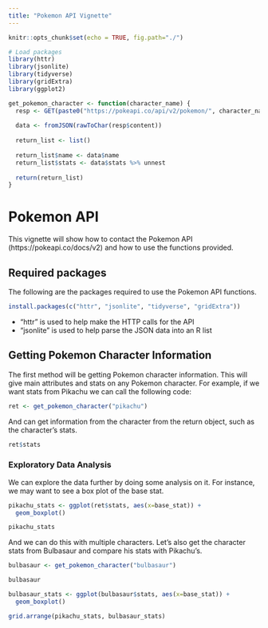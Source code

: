 ```yaml
---
title: "Pokemon API Vignette"
---
```


```r
knitr::opts_chunk$set(echo = TRUE, fig.path="./")
```

```r
# Load packages
library(httr)
library(jsonlite)
library(tidyverse)
library(gridExtra)
library(ggplot2)
```


```r
get_pokemon_character <- function(character_name) {
  resp <- GET(paste0("https://pokeapi.co/api/v2/pokemon/", character_name))
  
  data <- fromJSON(rawToChar(resp$content))
    
  return_list <- list()
  
  return_list$name <- data$name
  return_list$stats <- data$stats %>% unnest
  
  return(return_list)
}
```

# Pokemon API

This vignette will show how to contact the Pokemon API (https://pokeapi.co/docs/v2) and how to use the functions provided.

## Required packages

The following are the packages required to use the Pokemon API functions.

```r
install.packages(c("httr", "jsonlite", "tidyverse", "gridExtra"))
```

- "httr" is used to help make the HTTP calls for the API
- "jsonlite" is used to help parse the JSON data into an R list

## Getting Pokemon Character Information

The first method will be getting Pokemon character information. This will give main attributes and stats on any Pokemon character. For example, if we want stats from Pikachu we can call the following code:

```r
ret <- get_pokemon_character("pikachu")
```

And can get information from the character from the return object, such as the character's stats.

```r
ret$stats
```
### Exploratory Data Analysis

We can explore the data further by doing some analysis on it. For instance, we may want to see a box plot of the base stat.

```r
pikachu_stats <- ggplot(ret$stats, aes(x=base_stat)) +
  geom_boxplot()

pikachu_stats
```

And we can do this with multiple characters. Let's also get the character stats from Bulbasaur and compare his stats with Pikachu's.

```r
bulbasaur <- get_pokemon_character("bulbasaur")

bulbasaur
```

```r
bulbasaur_stats <- ggplot(bulbasaur$stats, aes(x=base_stat)) +
  geom_boxplot()

grid.arrange(pikachu_stats, bulbasaur_stats)
```

